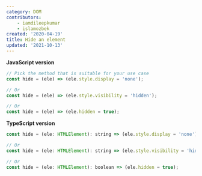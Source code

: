 ```yaml
---
category: DOM
contributors:
    - iamdileepkumar
    - islamozbek
created: '2020-04-19'
title: Hide an element
updated: '2021-10-13'
---
```


**JavaScript version**

```js
// Pick the method that is suitable for your use case
const hide = (ele) => (ele.style.display = 'none');

// Or
const hide = (ele) => (ele.style.visibility = 'hidden');

// Or
const hide = (ele) => (ele.hidden = true);
```

**TypeScript version**

```js
const hide = (ele: HTMLElement): string => (ele.style.display = 'none');

// Or
const hide = (ele: HTMLElement): string => (ele.style.visibility = 'hidden');

// Or
const hide = (ele: HTMLElement): boolean => (ele.hidden = true);
```
